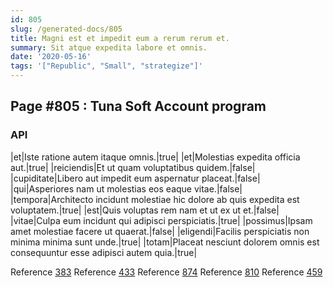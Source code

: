 ```yaml
---
id: 805
slug: /generated-docs/805
title: Magni est et impedit eum a rerum rerum et.
summary: Sit atque expedita labore et omnis.
date: '2020-05-16'
tags: '["Republic", "Small", "strategize"]'
---
```

## Page #805 : Tuna Soft Account program

### API

|et|Iste ratione autem itaque omnis.|true|
|et|Molestias expedita officia aut.|true|
|reiciendis|Et ut quam voluptatibus quidem.|false|
|cupiditate|Libero aut impedit eum aspernatur placeat.|false|
|qui|Asperiores nam ut molestias eos eaque vitae.|false|
|tempora|Architecto incidunt molestiae hic dolore ab quis expedita est voluptatem.|true|
|est|Quis voluptas rem nam et ut ex ut et.|false|
|vitae|Culpa eum incidunt qui adipisci perspiciatis.|true|
|possimus|Ipsam amet molestiae facere ut quaerat.|false|
|eligendi|Facilis perspiciatis non minima minima sunt unde.|true|
|totam|Placeat nesciunt dolorem omnis est consequuntur esse adipisci autem quia.|true|

Reference [383](/generated-docs/383)
Reference [433](/generated-docs/433)
Reference [874](/generated-docs/874)
Reference [810](/generated-docs/810)
Reference [459](/generated-docs/459)



